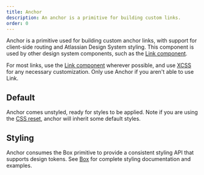 ```yaml
---
title: Anchor
description: An anchor is a primitive for building custom links.
order: 0
---
```




<CodeDocsHeader
  name="@atlaskit/primitives"
  repository="https://bitbucket.org/atlassian/atlassian-frontend-mirror"
  directoryName="primitives"
/>

Anchor is a primitive used for building custom anchor links, with support for client-side routing and Atlassian Design System styling. This component is used by other design system components, such as the [Link component](/components/link/examples).

For most links, use the [Link component](/components/link/examples) wherever possible, and use [XCSS](/components/primitives/xcss/usage) for any necessary customization. Only use Anchor if you aren't able to use Link.

## Default

Anchor comes unstyled, ready for styles to be applied. Note if you are using the [CSS reset](/components/css-reset/examples), anchor will inherit some default styles.

<Example Component={AnchorDefault} packageName="@atlaskit/primitives/anchor" />

## Styling

Anchor consumes the Box primitive to provide a consistent styling API that supports design tokens. See [Box](/components/primitives/box/examples) for complete styling documentation and examples.

<Example Component={AnchorStyled} packageName="@atlaskit/primitives/anchor" />
